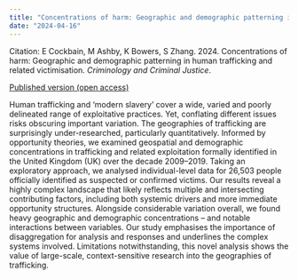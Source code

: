 ```yaml
---
title: "Concentrations of harm: Geographic and demographic patterning in human trafficking and related victimisation"
date: "2024-04-16"
---
```


Citation: E Cockbain, M Ashby, K Bowers, S Zhang. 2024. Concentrations of harm: Geographic and demographic patterning in human trafficking and related victimisation. _Criminology and Criminal Justice_.

[Published version (open access)](https://doi.org/10.1177/17488958241245311){.btn .btn-primary}

Human trafficking and ‘modern slavery’ cover a wide, varied and poorly delineated range of exploitative practices. Yet, conflating different issues risks obscuring important variation. The geographies of trafficking are surprisingly under-researched, particularly quantitatively. Informed by opportunity theories, we examined geospatial and demographic concentrations in trafficking and related exploitation formally identified in the United Kingdom (UK) over the decade 2009–2019. Taking an exploratory approach, we analysed individual-level data for 26,503 people officially identified as suspected or confirmed victims. Our results reveal a highly complex landscape that likely reflects multiple and intersecting contributing factors, including both systemic drivers and more immediate opportunity structures. Alongside considerable variation overall, we found heavy geographic and demographic concentrations – and notable interactions between variables. Our study emphasises the importance of disaggregation for analysis and responses and underlines the complex systems involved. Limitations notwithstanding, this novel analysis shows the value of large-scale, context-sensitive research into the geographies of trafficking.
